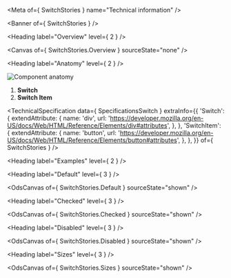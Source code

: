 
<Meta of={ SwitchStories } name="Technical information" />

<Banner of={ SwitchStories } />

<Heading label="Overview" level={ 2 } />

<Canvas of={ SwitchStories.Overview } sourceState="none" />

<Heading label="Anatomy" level={ 2 } />

![Component anatomy](/assets/base-assets/components/switch/anatomy-tech.png "Component anatomy")

1. **Switch**
2. **Switch Item**

<TechnicalSpecification
  data={ SpecificationsSwitch }
  extraInfo={{
    'Switch': {
      extendAttribute: {
        name: 'div',
        url: 'https://developer.mozilla.org/en-US/docs/Web/HTML/Reference/Elements/div#attributes',
      },
    },
    'SwitchItem': {
      extendAttribute: {
        name: 'button',
        url: 'https://developer.mozilla.org/en-US/docs/Web/HTML/Reference/Elements/button#attributes',
      },
    },
  }}
  of={ SwitchStories } />

<Heading label="Examples" level={ 2 } />

<Heading label="Default" level={ 3 } />

<OdsCanvas of={ SwitchStories.Default } sourceState="shown" />

<Heading label="Checked" level={ 3 } />

<OdsCanvas of={ SwitchStories.Checked } sourceState="shown" />

<Heading label="Disabled" level={ 3 } />

<OdsCanvas of={ SwitchStories.Disabled } sourceState="shown" />

<Heading label="Sizes" level={ 3 } />

<OdsCanvas of={ SwitchStories.Sizes } sourceState="shown" />
